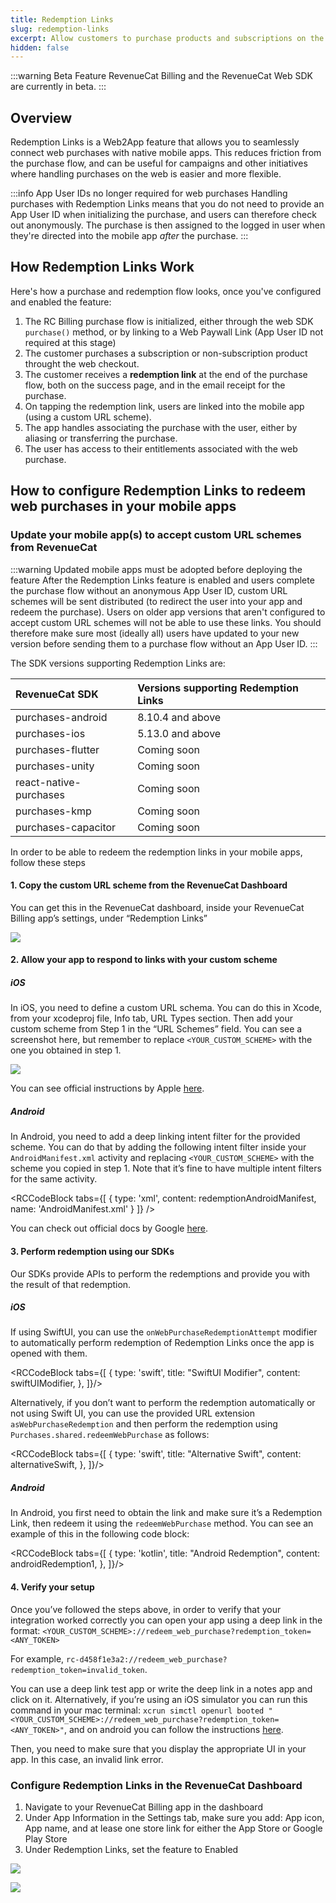 ```yaml
---
title: Redemption Links
slug: redemption-links
excerpt: Allow customers to purchase products and subscriptions on the web and seamlessly access them in-app
hidden: false
---
```


:::warning Beta Feature
RevenueCat Billing and the RevenueCat Web SDK are currently in beta.
:::

## Overview
Redemption Links is a Web2App feature that allows you to seamlessly connect web purchases with native mobile apps. This reduces friction from the purchase flow, and can be useful for campaigns and other initiatives where handling purchases on the web is easier and more flexible.

:::info App User IDs no longer required for web purchases
Handling purchases with Redemption Links means that you do not need to provide an App User ID when initializing the purchase, and users can therefore check out anonymously. The purchase is then assigned to the logged in user when they're directed into the mobile app _after_ the purchase.
:::

## How Redemption Links Work
Here's how a purchase and redemption flow looks, once you've configured and enabled the feature:

1. The RC Billing purchase flow is initialized, either through the web SDK `purchase()` method, or by linking to a Web Paywall Link (App User ID not required at this stage)
1. The customer purchases a subscription or non-subscription product throught the web checkout.
1. The customer receives a **redemption link** at the end of the purchase flow, both on the success page, and in the email receipt for the purchase.
1. On tapping the redemption link, users are linked into the mobile app (using a custom URL scheme).
1. The app handles associating the purchase with the user, either by aliasing or transferring the purchase.
1. The user has access to their entitlements associated with the web purchase.


## How to configure Redemption Links to redeem web purchases in your mobile apps

### Update your mobile app(s) to accept custom URL schemes from RevenueCat

:::warning Updated mobile apps must be adopted before deploying the feature
After the Redemption Links feature is enabled and users complete the purchase flow without an anonymous App User ID, custom URL schemes will be sent distributed (to redirect the user into your app and redeem the purchase). Users on older app versions that aren't configured to accept custom URL schemes will not be able to use these links. You should therefore make sure most (ideally all) users have updated to your new version before sending them to a purchase flow without an App User ID.
:::

The SDK versions supporting Redemption Links are:

| RevenueCat SDK           | Versions supporting Redemption Links |
| :----------------------- | :------------------------------- |
| purchases-android        | 8.10.4 and above                 |
| purchases-ios            | 5.13.0 and above                 |
| purchases-flutter        | Coming soon                      |
| purchases-unity          | Coming soon                      |
| react-native-purchases   | Coming soon                      |
| purchases-kmp            | Coming soon                      |
| purchases-capacitor      | Coming soon                      |

In order to be able to redeem the redemption links in your mobile apps, follow these steps

#### 1. Copy the custom URL scheme from the RevenueCat Dashboard

You can get this in the RevenueCat dashboard, inside your RevenueCat Billing app’s settings, under “Redemption Links”

![](/images/rc-billing/redemption-links-dashboard-2.png)

#### 2. Allow your app to respond to links with your custom scheme

##### iOS

In iOS, you need to define a custom URL schema. You can do this in Xcode, from your xcodeproj file, Info tab, URL Types section. Then add your custom scheme from Step 1 in the “URL Schemes” field. You can see a screenshot here, but remember to replace `<YOUR_CUSTOM_SCHEME>` with the one you obtained in step 1.

![](/images/rc-billing/redemption-links-xcode-1.png)

 You can see official instructions by Apple [here](https://developer.apple.com/documentation/xcode/defining-a-custom-url-scheme-for-your-app).

##### Android

In Android, you need to add a deep linking intent filter for the provided scheme. You can do that by adding the following intent filter inside your `AndroidManifest.xml` activity and replacing `<YOUR_CUSTOM_SCHEME>` with the scheme you copied in step 1. Note that it’s fine to have multiple intent filters for the same activity.


<RCCodeBlock tabs={[
    { type: 'xml', content: redemptionAndroidManifest, name: 'AndroidManifest.xml' }
]} />

You can check out official docs by Google [here](https://developer.android.com/training/app-links/deep-linking#adding-filters).

#### 3. Perform redemption using our SDKs

Our SDKs provide APIs to perform the redemptions and provide you with the result of that redemption. 

##### iOS

If using SwiftUI, you can use the `onWebPurchaseRedemptionAttempt` modifier to automatically perform redemption of Redemption Links once the app is opened with them.


<RCCodeBlock tabs={[
    { type: 'swift', title: "SwiftUI Modifier", content: swiftUIModifier, },
]}/>

Alternatively, if you don’t want to perform the redemption automatically or not using Swift UI, you can use the provided URL extension `asWebPurchaseRedemption` and then perform the redemption using `Purchases.shared.redeemWebPurchase` as follows:


<RCCodeBlock tabs={[
    { type: 'swift', title: "Alternative Swift", content: alternativeSwift, },
]}/>

##### Android

In Android, you first need to obtain the link and make sure it’s a Redemption Link, then redeem it using the `redeemWebPurchase` method. You can see an example of this in the following code block:


<RCCodeBlock tabs={[
    { type: 'kotlin', title: "Android Redemption", content: androidRedemption1, },
]}/>

#### 4. Verify your setup

Once you’ve followed the steps above, in order to verify that your integration worked correctly you can open your app using a deep link in the format: `<YOUR_CUSTOM_SCHEME>://redeem_web_purchase?redemption_token=<ANY_TOKEN>`

For example, `rc-d458f1e3a2://redeem_web_purchase?redemption_token=invalid_token`.

You can use a deep link test app or write the deep link in a notes app and click on it. Alternatively, if you’re using an iOS simulator you can run this command in your mac terminal: `xcrun simctl openurl booted "<YOUR_CUSTOM_SCHEME>://redeem_web_purchase?redemption_token=<ANY_TOKEN>"`, and on android you can follow the instructions [here](https://developer.android.com/training/app-links/deep-linking#testing-filters).

Then, you need to make sure that you display the appropriate UI in your app. In this case, an invalid link error.

### Configure Redemption Links in the RevenueCat Dashboard

1. Navigate to your RevenueCat Billing app in the dashboard
2. Under App Information in the Settings tab, make sure you add: App icon, App name, and at lease one store link for either the App Store or Google Play Store
3. Under Redemption Links, set the feature to Enabled


![](/images/rc-billing/redemption-links-dashboard-1.png)

![](/images/rc-billing/redemption-links-dashboard-2.png)